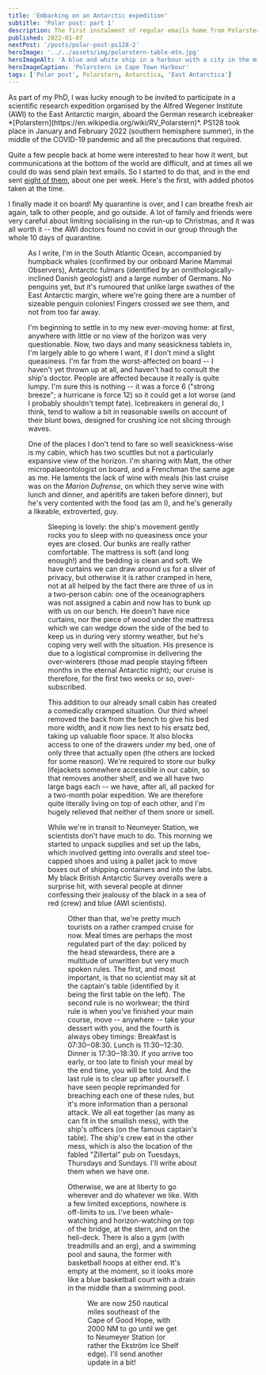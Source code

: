 ```yaml
---
title: 'Embarking on an Antarctic expedition'
subtitle: 'Polar post: part 1'
description: The first instalment of regular emails home from Polarstern Expedition 128, my first research cruise.
published: 2022-01-07
nextPost: '/posts/polar-post-ps128-2'
heroImage: '../../assets/img/polarstern-table-mtn.jpg'
heroImageAlt: 'A blue and white ship in a harbour with a city in the middle ground and a mountain in the background'
heroImageCaption: 'Polarstern in Cape Town Harbour'
tags: ['Polar post', Polarstern, Antarctica, 'East Antarctica']
---
```


<InfoBox>
As part of my PhD, I was lucky enough to be invited to participate in a scientific research expedition organised by the Alfred Wegener Institute (AWI) to the East Antarctic margin, aboard the German research icebreaker *[Polarstern](https://en.wikipedia.org/wiki/RV_Polarstern)*. PS128 took place in January and February 2022 (southern hemisphere summer), in the middle of the COVID-19 pandemic and all the precautions that required.

Quite a few people back at home were interested to hear how it went, but communications at the bottom of the world are difficult, and at times all we could do was send plain text emails. So I started to do that, and in the end sent [eight of them](/posts/polar-post), about one per week. Here's the first, with added photos taken at the time.
</InfoBox>


I finally made it on board! My quarantine is over, and I can breathe fresh air again, talk to other people, and go outside. A lot of family and friends were very careful about limiting socialising in the run-up to Christmas, and it was all worth it -- the AWI doctors found no covid in our group through the whole 10 days of quarantine. 


<Figure sideCaption src={peep} alt="Two medics in hazmat suits distorted through a fisheye lens" height="400" caption="In quarantine: view through the peephole of my hotel door. The AWI doctors are performing very thorough nasal swabs for covid tests." />

As I write, I'm in the South Atlantic Ocean, accompanied by humpback whales (confirmed by our onboard Marine Mammal Observers), Antarctic fulmars (identified by an ornithologically-inclined Danish geologist) and a large number of Germans. No penguins yet, but it's rumoured that unlike large swathes of the East Antarctic margin, where we're going there are a number of sizeable penguin colonies! Fingers crossed we see them, and not from too far away.

I'm beginning to settle in to my new ever-moving home: at first, anywhere with little or no view of the horizon was very questionable. Now, two days and many seasickness tablets in, I'm largely able to go where I want, if I don't mind a slight queasiness. I'm far from the worst-affected on board -- I haven't yet thrown up at all, and haven't had to consult the ship's doctor. People are affected because it really is quite lumpy. I'm sure this is nothing -- it was a force 6 ("strong breeze"; a hurricane is force 12) so it could get a lot worse (and I probably shouldn't tempt fate). Icebreakers in general do, I think, tend to wallow a bit in reasonable swells on account of their blunt bows, designed for crushing ice not slicing through waves.

One of the places I don't tend to fare so well seasickness-wise is my cabin, which has two scuttles but not a particularly expansive view of the horizon. I'm sharing with Matt, the other micropalaeontologist on board, and a Frenchman the same age as me. He laments the lack of wine with meals (his last cruise was on the *Marion Dufrense*, on which they serve wine with lunch and dinner, and apéritifs are taken before dinner), but he's very contented with the food (as am I), and he's generally a likeable, extroverted, guy.


<Figure src={TomMatt}  alt="Photo of two men in working clothes on the deck on a ship" caption="Tom (left) and Matt (right) on <i>Polarstern</i>'s working deck." />

Sleeping is lovely: the ship's movement gently rocks you to sleep with no queasiness once your eyes are closed. Our bunks are really rather comfortable. The mattress is soft (and long enough!) and the bedding is clean and soft. We have curtains we can draw around us for a sliver of privacy, but otherwise it is rather cramped in here, not at all helped by the fact there are three of us in a two-person cabin: one of the oceanographers was not assigned a cabin and now has to bunk up with us on our bench. He doesn't have nice curtains, nor the piece of wood under the mattress which we can wedge down the side of the bed to keep us in during very stormy weather, but he's coping very well with the situation. His presence is due to a logistical compromise in delivering the over-winterers (those mad people staying fifteen months in the eternal Antarctic night); our cruise is therefore, for the first two weeks or so, over-subscribed.

This addition to our already small cabin has created a comedically cramped situation. Our third wheel removed the back from the bench to give his bed more width, and it now lies next to his ersatz bed, taking up valuable floor space. It also blocks access to one of the drawers under my bed, one of only three that actually open (the others are locked for some reason). We're required to store our bulky lifejackets somewhere accessible in our cabin, so that removes another shelf, and we all have two large bags each -- we have, after all, all packed for a two-month polar expedition. We are therefore quite literally living on top of each other, and I'm hugely relieved that neither of them snore or smell.

While we're in transit to Neumeyer Station, we scientists don't have much to do. This morning we started to unpack supplies and set up the labs, which involved getting into overalls and steel toe-capped shoes and using a pallet jack to move boxes out of shipping containers and into the labs. My black British Antarctic Survey overalls were a surprise hit, with several people at dinner confessing their jealousy of the black in a sea of red (crew) and blue (AWI scientists).


<Figure src={wetLab}  alt="Photo of a man in a black boiler suit in a large space with wooden floor and white walls. Other people and some equipment are also in the room." caption="<i>Polarstern</i>’s “wet lab” before we set it up for core processing. The Skidoo in the background is for our land geology team." />

Other than that, we're pretty much tourists on a rather cramped cruise for now. Meal times are perhaps the most regulated part of the day: policed by the head stewardess, there are a multitude of unwritten but very much spoken rules. The first, and most important, is that no scientist may sit at the captain's table (identified by it being the first table on the left). The second rule is no workwear; the third rule is when you've finished your main course, move -- anywhere -- take your dessert with you, and the fourth is always obey timings: Breakfast is 07:30‒08:30. Lunch is 11:30‒12:30. Dinner is 17:30‒18:30. If you arrive too early, or too late to finish your meal by the end time, you will be told. And the last rule is to clear up after yourself. I have seen people reprimanded for breaching each one of these rules, but it's more information than a personal attack. We all eat together (as many as can fit in the smallish mess), with the ship's officers (on the famous captain's table). The ship's crew eat in the other mess, which is also the location of the fabled "Zillertal" pub on Tuesdays, Thursdays and Sundays. I'll write about them when we have one.

Otherwise, we are at liberty to go wherever and do whatever we like. With a few limited exceptions, nowhere is off-limits to us. I've been whale-watching and horizon-watching on top of the bridge, at the stern, and on the heli-deck. There is also a gym (with treadmills and an erg), and a swimming pool and sauna, the former with basketball hoops at either end. It's empty at the moment, so it looks more like a blue basketball court with a drain in the middle than a swimming pool.


<Figure sideCaption src={PShelideck} alt="The open deck of a ship, painted green with a yellow circle and a white letter H. The wake of the ship extends away to the horizon in a deep blue sea." height="400" caption="Steaming south: view from above the helideck as we leave Africa behind and journey towards Antarctica." />

We are now 250 nautical miles southeast of the Cape of Good Hope, with 2000 NM to go until we get to Neumeyer Station (or rather the Ekström Ice Shelf edge). I'll send another update in a bit!

